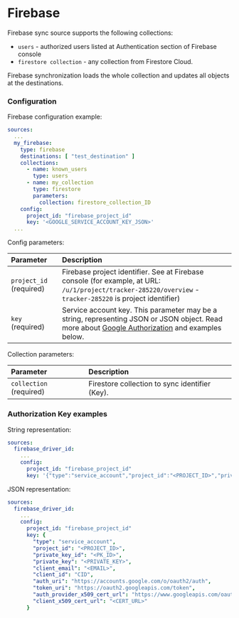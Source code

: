 # Firebase

Firebase sync source supports the following collections:

- `users` - authorized users listed at Authentication section of Firebase console
- `firestore collection` - any collection from Firestore Cloud.

Firebase synchronization loads the whole collection and updates all objects at the destinations.

### Configuration

Firebase configuration example:

```yaml
sources:
  ...
  my_firebase:
    type: firebase
    destinations: [ "test_destination" ]
    collections:
      - name: known_users
        type: users
      - name: my_collection
        type: firestore
        parameters:
          collection: firestore_collection_ID
    config:
      project_id: "firebase_project_id"
      key: '<GOOGLE_SERVICE_ACCOUNT_KEY_JSON>'
  ...
```

Config parameters:

| Parameter | Description |
| :--- | :--- |
| `project_id` (required) | Firebase project identifier. See at Firebase console (for example, at URL: `/u/1/project/tracker-285220/overview` - `tracker-285220` is project identifier)  |
| `key` (required) | Service account key. This parameter may be a string, representing JSON or JSON object. Read more about [Google Authorization](/docs/configuration/google-authorization) and examples below. |

Collection parameters:

| Parameter | Description |
| :--- | :--- |
| `collection` (required) | Firestore collection to sync identifier (Key).|

### Authorization Key examples

String representation:

```yaml
sources:
  firebase_driver_id:
    ...
    config:
      project_id: "firebase_project_id"
      key: '{"type":"service_account","project_id":"<PROJECT_ID>","private_key_id":"<PK_ID>","private_key":"<PRIVATE_KEY>","client_email":"<EMAIL>","client_id":"CID","auth_uri":"https://accounts.google.com/o/oauth2/auth","token_uri":"https://oauth2.googleapis.com/token","auth_provider_x509_cert_url":"https://www.googleapis.com/oauth2/v1/certs","client_x509_cert_url":"<CERT_URL>"}'
```

JSON representation:

```yaml
sources:
  firebase_driver_id:
    ...
    config:
      project_id: "firebase_project_id"
      key: {
        "type": "service_account",
        "project_id": "<PROJECT_ID>",
        "private_key_id": "<PK_ID>",
        "private_key": "<PRIVATE_KEY>",
        "client_email": "<EMAIL>",
        "client_id": "CID",
        "auth_uri": "https://accounts.google.com/o/oauth2/auth",
        "token_uri": "https://oauth2.googleapis.com/token",
        "auth_provider_x509_cert_url": "https://www.googleapis.com/oauth2/v1/certs",
        "client_x509_cert_url": "<CERT_URL>"
      }
```

